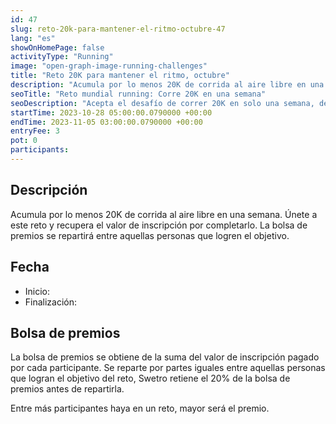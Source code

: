 ```yaml
---
id: 47
slug: reto-20k-para-mantener-el-ritmo-octubre-47
lang: "es"
showOnHomePage: false
activityType: "Running"
image: "open-graph-image-running-challenges"
title: "Reto 20K para mantener el ritmo, octubre"
description: "Acumula por lo menos 20K de corrida al aire libre en una semana. Únete a este reto y recupera el valor de inscripción por completarlo. La bolsa de premios se repartirá entre aquellas personas que logren el objetivo."
seoTitle: "Reto mundial running: Corre 20K en una semana"
seoDescription: "Acepta el desafío de correr 20K en solo una semana, del 28 de octubre al 4 de noviembre y conecta con corredores de todo el mundo. ¡Regístrate ahora!"
startTime: 2023-10-28 05:00:00.0790000 +00:00
endTime: 2023-11-05 03:00:00.0790000 +00:00
entryFee: 3
pot: 0
participants:
---
```



## Descripción

Acumula por lo menos 20K de corrida al aire libre en una semana. Únete a este reto y recupera el valor de inscripción por completarlo. La bolsa de premios se repartirá entre aquellas personas que logren el objetivo.

## Fecha

- Inicio: <LocalDate dateUtc={frontmatter.startTime} client:load />
- Finalización: <LocalDate dateUtc={frontmatter.endTime} client:load />

## Bolsa de premios

La bolsa de premios se obtiene de la suma del valor de inscripción pagado por cada participante. Se reparte por partes iguales entre aquellas personas que logran el objetivo del reto, Swetro retiene el 20% de la bolsa de premios antes de repartirla.

Entre más participantes haya en un reto, mayor será el premio.
